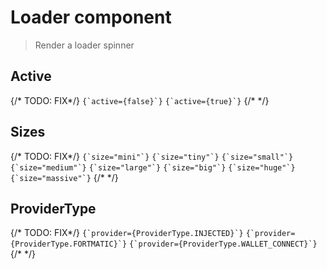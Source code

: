 
<Meta title="components/Progress/Loader" />

# Loader component

> Render a loader spinner

<Divider size="small" />

## Active

<Canvas isExpanded>
  {/* <Story name="Active"> TODO: FIX*/}
  <Grid textAlign="center">
    <Grid.Row>
      <Grid.Column mobile="8" style={{ paddingBottom: '7rem' }}>
        <Code inline>{`active={false}`}</Code>
        <Loader />
      </Grid.Column>
      <Grid.Column mobile="8" style={{ paddingBottom: '7rem' }}>
        <Code inline>{`active={true}`}</Code>
        <Loader active />
      </Grid.Column>
    </Grid.Row>
  </Grid>
  {/* </Story> */}
</Canvas>

## Sizes

<Canvas isExpanded>
  {/* <Story name="Sizes"> TODO: FIX*/}
  <Grid textAlign="center">
    <Grid.Row>
      <Grid.Column mobile="2" style={{ paddingBottom: '7rem' }}>
        <Code inline>{`size="mini"`}</Code>
        <Loader active size="mini" />
      </Grid.Column>
      <Grid.Column mobile="2" style={{ paddingBottom: '7rem' }}>
        <Code inline>{`size="tiny"`}</Code>
        <Loader active size="tiny" />
      </Grid.Column>
      <Grid.Column mobile="2" style={{ paddingBottom: '7rem' }}>
        <Code inline>{`size="small"`}</Code>
        <Loader active size="small" />
      </Grid.Column>
      <Grid.Column mobile="2" style={{ paddingBottom: '7rem' }}>
        <Code inline>{`size="medium"`}</Code>
        <Loader active size="medium" />
      </Grid.Column>
      <Grid.Column mobile="2" style={{ paddingBottom: '7rem' }}>
        <Code inline>{`size="large"`}</Code>
        <Loader active size="large" />
      </Grid.Column>
      <Grid.Column mobile="2" style={{ paddingBottom: '7rem' }}>
        <Code inline>{`size="big"`}</Code>
        <Loader active size="big" />
      </Grid.Column>
      <Grid.Column mobile="2" style={{ paddingBottom: '7rem' }}>
        <Code inline>{`size="huge"`}</Code>
        <Loader active size="huge" />
      </Grid.Column>
      <Grid.Column mobile="2" style={{ paddingBottom: '7rem' }}>
        <Code inline>{`size="massive"`}</Code>
        <Loader active size="massive" />
      </Grid.Column>
    </Grid.Row>
  </Grid>
  {/* </Story> */}
</Canvas>

## ProviderType

<Canvas isExpanded>
  {/* <Story name="Provider image"> TODO: FIX*/}
  <Grid textAlign="center">
    <Grid.Row>
      <Grid.Column mobile="5" style={{ paddingBottom: '7rem' }}>
        <Code inline>{`provider={ProviderType.INJECTED}`}</Code>
        <Loader active size="huge" provider={ProviderType.INJECTED} />
      </Grid.Column>
      <Grid.Column mobile="5" style={{ paddingBottom: '7rem' }}>
        <Code inline>{`provider={ProviderType.FORTMATIC}`}</Code>
        <Loader active size="huge" provider={ProviderType.FORTMATIC} />
      </Grid.Column>
      <Grid.Column mobile="5" style={{ paddingBottom: '7rem' }}>
        <Code inline>{`provider={ProviderType.WALLET_CONNECT}`}</Code>
        <Loader active size="huge" provider={ProviderType.WALLET_CONNECT} />
      </Grid.Column>
    </Grid.Row>
  </Grid>
  {/* </Story> */}
</Canvas>
